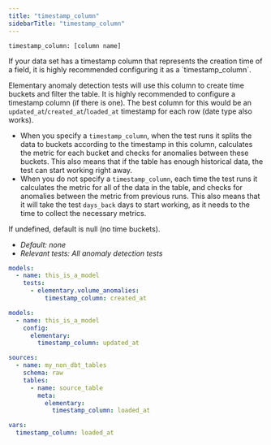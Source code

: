 ```yaml
---
title: "timestamp_column"
sidebarTitle: "timestamp_column"
---
```


`timestamp_column: [column name]`

<Tip>
  If your data set has a timestamp column that represents the creation time of a
  field, it is highly recommended configuring it as a `timestamp_column`.
</Tip>

Elementary anomaly detection tests will use this column to create time buckets and filter the table.
It is highly recommended to configure a timestamp column (if there is one).
The best column for this would be an `updated_at`/`created_at`/`loaded_at` timestamp for each row (date type also works).

- When you specify a `timestamp_column`, when the test runs it splits the data to buckets according to the timestamp in this column, calculates the metric for each bucket and checks for anomalies between these buckets.
  This also means that if the table has enough historical data, the test can start working right away.
- When you do not specify a `timestamp_column`, each time the test runs it calculates the metric for all of the data in the table, and checks for anomalies between the metric from previous runs.
  This also means that it will take the test `days_back` days to start working, as it needs to the time to collect the necessary metrics.

If undefined, default is null (no time buckets).

- _Default: none_
- _Relevant tests: All anomaly detection tests_

<RequestExample>

```yml test
models:
  - name: this_is_a_model
    tests:
      - elementary.volume_anomalies:
          timestamp_column: created_at
```

```yml model
models:
  - name: this_is_a_model
    config:
      elementary:
        timestamp_column: updated_at
```

```yml source
sources:
  - name: my_non_dbt_tables
    schema: raw
    tables:
      - name: source_table
        meta:
          elementary:
            timestamp_column: loaded_at
```

```yml dbt_project.yml
vars:
  timestamp_column: loaded_at
```

</RequestExample>
